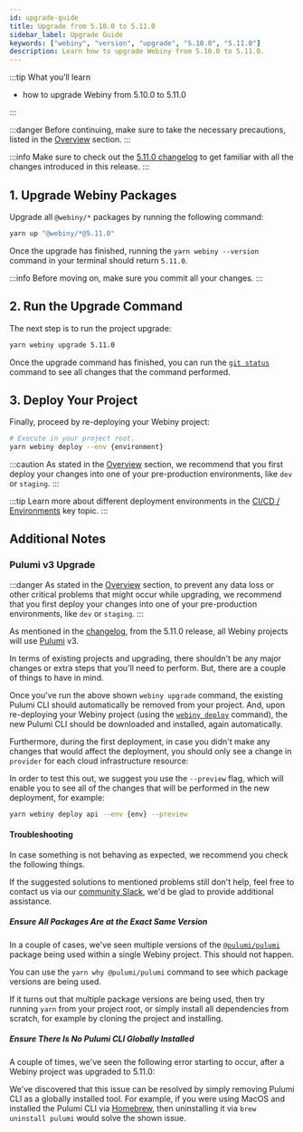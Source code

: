 ```yaml
---
id: upgrade-guide
title: Upgrade from 5.10.0 to 5.11.0
sidebar_label: Upgrade Guide
keywords: ["webiny", "version", "upgrade", "5.10.0", "5.11.0"]
description: Learn how to upgrade Webiny from 5.10.0 to 5.11.0.
---
```



:::tip What you’ll learn

- how to upgrade Webiny from 5.10.0 to 5.11.0

:::

:::danger
Before continuing, make sure to take the necessary precautions, listed in the [Overview](/docs/how-to-guides/upgrade-webiny#-precaution-measures) section.
:::

:::info
Make sure to check out the [5.11.0 changelog](/docs/release-notes/5.11.0/changelog) to get familiar with all the changes introduced in this release.
:::

## 1. Upgrade Webiny Packages

Upgrade all `@webiny/*` packages by running the following command:

```bash
yarn up "@webiny/*@5.11.0"
```

Once the upgrade has finished, running the `yarn webiny --version` command in your terminal should return `5.11.0`.

:::info
Before moving on, make sure you commit all your changes.
:::

## 2. Run the Upgrade Command

The next step is to run the project upgrade:

```bash
yarn webiny upgrade 5.11.0
```

Once the upgrade command has finished, you can run the [`git status`](https://git-scm.com/docs/git-status) command to see all changes that the command performed.

## 3. Deploy Your Project

Finally, proceed by re-deploying your Webiny project:

```bash
# Execute in your project root.
yarn webiny deploy --env {environment}
```

:::caution
As stated in the [Overview](/docs/how-to-guides/upgrade-webiny#pre-production-environments-first) section, we recommend that you first deploy your changes into one of your pre-production environments, like `dev` or `staging`.
:::

:::tip
Learn more about different deployment environments in the [CI/CD / Environments](/docs/key-topics/ci-cd/environments) key topic.
:::

## Additional Notes

### Pulumi v3 Upgrade

:::danger
As stated in the [Overview](/docs/how-to-guides/upgrade-webiny#pre-production-environments-first) section, to prevent any data loss or other critical problems that might occur while upgrading, we recommend that you first deploy your changes into one of your pre-production environments, like `dev` or `staging`.
:::

As mentioned in the [changelog](/docs/release-notes/5.11.0/changelog), from the 5.11.0 release, all Webiny projects will use [Pulumi](/docs/key-topics/deployment/iac-with-pulumi) v3.

In terms of existing projects and upgrading, there shouldn't be any major changes or extra steps that you'll need to perform. But, there are a couple of things to have in mind.

Once you've run the above shown `webiny upgrade` command, the existing Pulumi CLI should automatically be removed from your project. And, upon re-deploying your Webiny project (using the [`webiny deploy`](/docs/how-to-guides/deployment/deploy-your-project) command), the new Pulumi CLI should be downloaded and installed, again automatically.

Furthermore, during the first deployment, in case you didn't make any changes that would affect the deployment, you should only see a change in `provider` for each cloud infrastructure resource:

<CenteredImage src={firstDeployAfterUpgrade} alt="First Deploy After Upgrade"/>

In order to test this out, we suggest you use the `--preview` flag, which will enable you to see all of the changes that will be performed in the new deployment, for example:

```bash
yarn webiny deploy api --env {env} --preview
```

#### Troubleshooting

In case something is not behaving as expected, we recommend you check the following things.

If the suggested solutions to mentioned problems still don't help, feel free to contact us via our [community Slack](https://www.webiny.com/slack), we'd be glad to provide additional assistance.

##### Ensure All Packages Are at the Exact Same Version

In a couple of cases, we've seen multiple versions of the [`@pulumi/pulumi`](https://www.npmjs.com/package/@pulumi/pulumi) package being used within a single Webiny project. This should not happen.

You can use the `yarn why @pulumi/pulumi` command to see which package versions are being used.

If it turns out that multiple package versions are being used, then try running `yarn` from your project root, or simply install all dependencies from scratch, for example by cloning the project and installing.

##### Ensure There Is No Pulumi CLI Globally Installed

A couple of times, we've seen the following error starting to occur, after a Webiny project was upgraded to 5.11.0:

<CenteredImage src={pulumiCliError} alt="Pulumi CLI Error"/>

We've discovered that this issue can be resolved by simply removing Pulumi CLI as a globally installed tool. For example, if you were using MacOS and installed the Pulumi CLI via [Homebrew](https://brew.sh/), then uninstalling it via `brew uninstall pulumi` would solve the shown issue.

